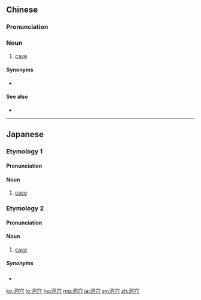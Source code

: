 ==Chinese==
{{zh-forms}}

===Pronunciation===
{{zh-pron
|m=dòng穴
|c=dung6 jyut6
|mn=tōng-hia̍t
|cat=n
}}

===Noun===
{{zh-noun}}

# [[cave]]

====Synonyms====
* {{zh-l|洞窟}}

====See also====
* {{zh-l|石窟}}

----

==Japanese==

===Etymology 1===
{{ja-kanjitab|ほら|あな|yomi=kun}}

====Pronunciation====
{{ja-pron|ほらあな|y=kun}}

====Noun====
{{ja-noun|ほら.あな}}

# [[cave]]

===Etymology 2===
{{ja-kanjitab|どう|けつ|yomi=on}}

====Pronunciation====
{{ja-pron|どうけつ|y=on}}

====Noun====
{{ja-noun|どうけつ}}

# [[cave]]

=====Synonyms=====
* {{ja-l|洞窟}}

[[ko:洞穴]]
[[lo:洞穴]]
[[hu:洞穴]]
[[mg:洞穴]]
[[ja:洞穴]]
[[sv:洞穴]]
[[zh:洞穴]]